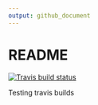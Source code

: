 ```yaml
---
output: github_document
---
```


# README

[![Travis build status](https://travis-ci.com/fawda123/travis-test.svg?branch=master)](https://travis-ci.com/fawda123/travis-test)

Testing travis builds
